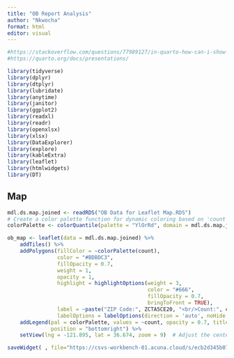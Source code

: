 ```yaml
---
title: "OB Report Analysis"
author: "Nkwocha"
format: html
editor: visual
---
```


```r
#https://stackoverflow.com/questions/77989127/in-quarto-how-can-i-show-inline-r-code-that-is-part-of-a-yaml-header
#https://quarto.org/docs/presentations/

library(tidyverse)
library(dplyr)
library(dtplyr)
library(lubridate)
library(anytime)
library(janitor)
library(ggplot2)
library(readxl)
library(readr)
library(openxlsx)
library(xlsx)
library(DataExplorer)
library(explore)
library(kableExtra)
library(leaflet)
library(htmlwidgets)
library(DT)
```

## Map

```r

mdl.ds.map.joined <- readRDS("OB Data for Leaflet Map.RDS")
# Create a color palette function for dynamic coloring based on 'count'
colorPalette <- colorQuantile(palette = "YlOrRd", domain = mdl.ds.map.joined$count, n = 5)

ob_map <- leaflet(data = mdl.ds.map.joined) %>%
    addTiles() %>%
    addPolygons(fillColor = ~colorPalette(count),
                color = "#BDBDC3",
                fillOpacity = 0.7,
                weight = 1,
                opacity = 1,
                highlight = highlightOptions(weight = 3,
                                             color = "#666",
                                             fillOpacity = 0.7,
                                             bringToFront = TRUE),
                label = ~paste("ZIP Code:", ZCTA5CE20, "<br/>Count:", count),
                labelOptions = labelOptions(direction = 'auto', noHide = F, textOnly = TRUE)) %>%
    addLegend(pal = colorPalette, values = ~count, opacity = 0.7, title = "Count",
              position = "bottomright") %>%
    setView(lng = -121.895, lat = 36.674, zoom = 9)  # Adjust the center and zoom level as needed

saveWidget( , file="https://csvs-workbench-01.acuna.cloud/s/ecb2d345b071ae65c8fd7/files/OHN/quarto/ob_analysis_doc.html")
```

